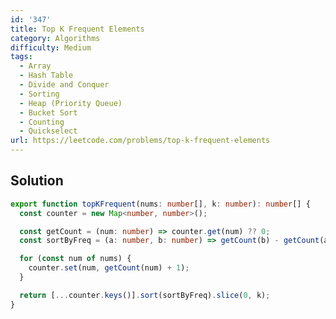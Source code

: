 ```yaml
---
id: '347'
title: Top K Frequent Elements
category: Algorithms
difficulty: Medium
tags:
  - Array
  - Hash Table
  - Divide and Conquer
  - Sorting
  - Heap (Priority Queue)
  - Bucket Sort
  - Counting
  - Quickselect
url: https://leetcode.com/problems/top-k-frequent-elements
---
```


## Solution

```typescript showLineNumbers
export function topKFrequent(nums: number[], k: number): number[] {
  const counter = new Map<number, number>();

  const getCount = (num: number) => counter.get(num) ?? 0;
  const sortByFreq = (a: number, b: number) => getCount(b) - getCount(a);

  for (const num of nums) {
    counter.set(num, getCount(num) + 1);
  }

  return [...counter.keys()].sort(sortByFreq).slice(0, k);
}
```
